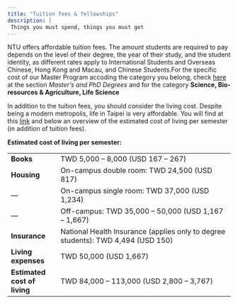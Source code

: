 ```yaml
---
title: "Tuition fees & fellowships"
description: |
 Things you must spend, things you must get
---
```


NTU offers affordable tuition fees. The amount students are required to pay depends on the level of their degree, the year of their study, and the student identity, as different rates apply to International Students and Overseas Chinese, Hong Kong and Macau, and Chinese Students.For the specific cost of our Master Program accoding the category you belong, check [here](https://oia.ntu.edu.tw/prospective-students/study-at-ntu-vvh9/fees-and-financing-hpk6/tuition-fees-xkz2) at the section *Master's and PhD Degrees* and for the category **Science, Bio-resources & Agriculture, Life Science**

In addition to the tuition fees, you should consider the living cost. Despite being a modern metropolis, life in Taipei is very affordable. You will find at this [link](https://oia.ntu.edu.tw/prospective-students/study-at-ntu-vvh9/fees-and-financing-hpk6/cost-of-living-q2qx) and below an overview of the estimated cost of living per semester (in addition of tuition fees). 

**Estimated cost of living per semester:**

|
----------|-----------------------------------
**Books** | TWD 5,000 – 8,000 (USD 167 – 267)
**Housing** | On-campus double room: TWD 24,500 (USD 817)
--- | On-campus single room: TWD 37,000 (USD 1,234)
---| Off-campus: TWD 35,000 – 50,000 (USD 1,167 – 1,667)
**Insurance** | National Health Insurance (applies only to degree students): TWD 4,494 (USD 150)
**Living expenses** | TWD 50,000 (USD 1,667)
**Estimated cost of living** | TWD 84,000 – 113,000 (USD 2,800 – 3,767)



